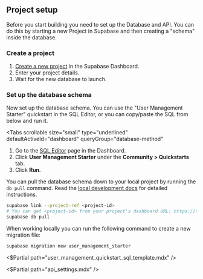 ## Project setup

Before you start building you need to set up the Database and API. You can do this by starting a new Project in Supabase and then creating a "schema" inside the database.

### Create a project

1. [Create a new project](/dashboard) in the Supabase Dashboard.
2. Enter your project details.
3. Wait for the new database to launch.

### Set up the database schema

Now set up the database schema. You can use the "User Management Starter" quickstart in the SQL Editor, or you can copy/paste the SQL from below and run it.

<Tabs
  scrollable
  size="small"
  type="underlined"
  defaultActiveId="dashboard"
  queryGroup="database-method"
>
<TabPanel id="dashboard" label="Dashboard">

1. Go to the [SQL Editor](/dashboard/project/_/sql) page in the Dashboard.
2. Click **User Management Starter** under the **Community > Quickstarts** tab.
3. Click **Run**.

<Admonition type="note">

You can pull the database schema down to your local project by running the `db pull` command. Read the [local development docs](/docs/guides/cli/local-development#link-your-project) for detailed instructions.

```bash
supabase link --project-ref <project-id>
# You can get <project-id> from your project's dashboard URL: https://supabase.com/dashboard/project/<project-id>
supabase db pull
```

</Admonition>

</TabPanel>
<TabPanel id="sql" label="SQL">

<Admonition type="note">

When working locally you can run the following command to create a new migration file:

</Admonition>

```bash
supabase migration new user_management_starter
```

<$Partial path="user_management_quickstart_sql_template.mdx" />

</TabPanel>
</Tabs>

<$Partial path="api_settings.mdx" />
